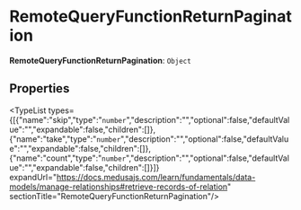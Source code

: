 
# RemoteQueryFunctionReturnPagination

 **RemoteQueryFunctionReturnPagination**: `Object`

## Properties

<TypeList types={[{"name":"skip","type":"`number`","description":"","optional":false,"defaultValue":"","expandable":false,"children":[]},{"name":"take","type":"`number`","description":"","optional":false,"defaultValue":"","expandable":false,"children":[]},{"name":"count","type":"`number`","description":"","optional":false,"defaultValue":"","expandable":false,"children":[]}]} expandUrl="https://docs.medusajs.com/learn/fundamentals/data-models/manage-relationships#retrieve-records-of-relation" sectionTitle="RemoteQueryFunctionReturnPagination"/>
